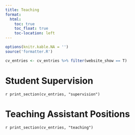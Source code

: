 ```yaml
---
title: Teaching
format:
  html:
    toc: true
    toc_float: true
    toc-location: left
---
```


```r
options(knitr.kable.NA = '')
source('formatter.R')

cv_entries <- cv_entries %>% filter(website_show == T)
```


# Student Supervision

`r print_section(cv_entries, "supervision")`


# Teaching Assistant Positions

`r print_section(cv_entries, "teaching")`

<!-- ## Testimonials 


"As a mentor, Caitlin has greatly enhanced my ability to conduct research. She also provided valuable resources and aimed to make sure that I understood the fundamental concepts behind all the research conducted by breaking down difficult principles into easily comprehensible statements and thoughts. Additionally, she helped me find any sources of error as the research progressed. I enjoyed researching under her guidance, and I had an overall positive experience."  


"I was fortunate to work with Cait for almost a year and had a wonderful experience. She was patient, supportive, and skilled at explaining complicated concepts in biology and programming. As a mentor, she has a great sense of when to guide you through a problem and when to let you work through challenges on your own. She helped me grow as a researcher and writer and I’m grateful for everything I learned from her."
-->
